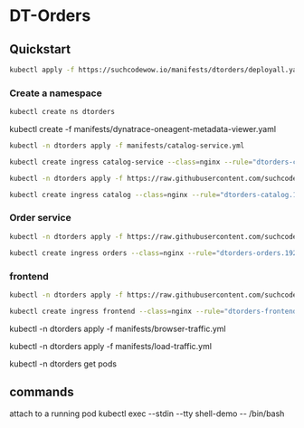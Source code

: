 # DT-Orders

## Quickstart

```bash
kubectl apply -f https://suchcodewow.io/manifests/dtorders/deployall.yaml
```

### Create a namespace

```bash
kubectl create ns dtorders
```

kubectl create -f manifests/dynatrace-oneagent-metadata-viewer.yaml

```bash
kubectl -n dtorders apply -f manifests/catalog-service.yml
```

```bash
kubectl create ingress catalog-service --class=nginx --rule="dtorders-catalog.192.168.1.232.nip.io/*=customer:8080" -n dtorders
```

```bash
kubectl -n dtorders apply -f https://raw.githubusercontent.com/suchcodewow/scw/master/manifests/dtorders/catalog-service.yaml
```

```bash
kubectl create ingress catalog --class=nginx --rule="dtorders-catalog.192.168.1.232.nip.io/*=customer:8080" -n dtorders
```

### Order service

```bash
kubectl -n dtorders apply -f https://raw.githubusercontent.com/suchcodewow/scw/master/manifests/dtorders/order-service.yaml
```

```bash
kubectl create ingress orders --class=nginx --rule="dtorders-orders.192.168.1.232.nip.io/*=order:8080" -n dtorders
```

### frontend

```bash
kubectl -n dtorders apply -f https://raw.githubusercontent.com/suchcodewow/scw/master/manifests/dtorders/frontend.yaml
```

```bash
kubectl create ingress frontend --class=nginx --rule="dtorders-frontend.192.168.1.232.nip.io/*=frontend:8080" -n dtorders
```

kubectl -n dtorders apply -f manifests/browser-traffic.yml

kubectl -n dtorders apply -f manifests/load-traffic.yml

kubectl -n dtorders get pods

## commands

attach to a running pod
kubectl exec --stdin --tty shell-demo -- /bin/bash
